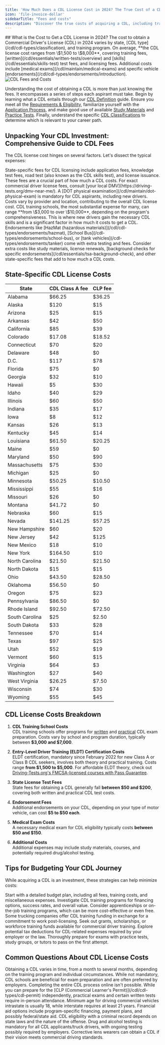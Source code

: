 ```yaml
---
title: 'How Much Does a CDL License Cost in 2024? The True Cost of a CDL'
icon: 'file-invoice-dollar'
sidebarTitle: "Fees and costs"
description: "Discover the true costs of acquiring a CDL, including training fees, testing charges, and more. Plan your budget effectively for a career in commercial driving."
---
```

<Snippet file="andrei.mdx" />
## What is the Cost to Get a CDL License in 2024?
The cost to obtain a Commercial Driver's License (CDL) in 2024 varies by state, [CDL type](/cdl/cdl-types/classification), and training program. On average, **the CDL license cost ranges from \$1,500 to \$8,000**, covering training fees, [written](/cdl/essentials/written-tests/overview) and [skills](/cdl/essentials/skills-test) test fees, and licensing fees. Additional costs include [medical exams](/cdl/maintain/medical-exams) and specific vehicle [endorsements](/cdl/cdl-types/endorsements/introduction).

<img src="https://driving-tests.org/wp-content/uploads/2023/02/cdl-license-how-much-cost.jpg" alt="CDL Fees and Costs"/>

Understanding the cost of obtaining a CDL is more than just knowing the fees. It encompasses a series of steps each aspirant must take. Begin by learning what a CDL entails through our [CDL Definition](/cdl/cdl-definition) guide. Ensure you meet all the [Requirements & Eligibility](/cdl/requirements-eligibility), familiarize yourself with the [Application Process](/cdl/application-process), and make good use of available [Study Materials](/cdl/study-materials) and [Practice Tests](/cdl/essentials/practice-tests). Finally, understand the specific [CDL Classifications](/cdl/cdl-types/classification) to determine which is relevant to your career path.


## Unpacking Your CDL Investment: Comprehensive Guide to CDL Fees

The CDL license cost hinges on several factors. Let's dissect the typical expenses:

<AccordionGroup>

<Accordion title="Licensing Fees">
State-specific fees for CDL licensing include application fees, knowledge test fees, road test (also known as the CDL skills test), and license issuance. These fees are a crucial part of how much a CDL costs. For exact commercial driver license fees, consult [your local DMV](https://driving-tests.org/dmv-near-me/).
</Accordion>

<Accordion title="Medical Examination Costs">
A [DOT physical examination](/cdl/maintain/dot-physical-exam) is mandatory for CDL aspirants, including new drivers. Costs vary by provider and location, contributing to the overall CDL license cost.
</Accordion>

<Accordion title="CDL Training School Costs">
CDL training schools, the most substantial expense for many, can range **from \$3,000 to over \$10,000**, depending on the program's comprehensiveness. This is where new drivers gain the necessary CDL skills and is a significant factor in how much it costs to get a CDL.
</Accordion>

<Accordion title="Additional Endorsement Costs">
Endorsements like [HazMat (hazardous materials)](/cdl/cdl-types/endorsements/hazmat), [School Bus](/cdl-types/endorsements/school-bus), or [tank vehicles](/cdl-types/endorsements/tanker) come with extra testing and fees.
</Accordion>

<Accordion title="Miscellaneous Expenses">
Consider extra costs like study materials, license renewals, [background checks for specific endorsements](/cdl/essentials/tsa-background-check), and other state-specific fees that add to how much a CDL costs.
</Accordion>

</AccordionGroup>

## State-Specific CDL License Costs
| State          | CDL Class A fee | CLP fee |
|----------------|-----------|---------|
| Alabama        | $66.25    | $36.25  |
| Alaska         | $120      | $15     |
| Arizona        | $25       | $15     |
| Arkansas       | $42       | $50     |
| California     | $85       | $39     |
| Colorado       | $17.08    | $18.52  |
| Connecticut    | $70       | $20     |
| Delaware       | $48       | $0      |
| D.C.           | $117      | $78     |
| Florida        | $75       | $0      |
| Georgia        | $32       | $10     |
| Hawaii         | $5        | $30     |
| Idaho          | $40       | $29     |
| Illinois       | $60       | $50     |
| Indiana        | $35       | $17     |
| Iowa           | $8        | $12     |
| Kansas         | $26       | $13     |
| Kentucky       | $45       | $14     |
| Louisiana      | $61.50    | $20.25  |
| Maine          | $59       | $0      |
| Maryland       | $50       | $90     |
| Massachusetts  | $75       | $30     |
| Michigan       | $25       | $0      |
| Minnesota      | $50.25    | $10.50  |
| Mississippi    | $55       | $16     |
| Missouri       | $26       | $0      |
| Montana        | $41.72    | $0      |
| Nebraska       | $60       | $15     |
| Nevada         | $141.25   | $57.25  |
| New Hampshire  | $60       | $20     |
| New Jersey     | $42       | $125    |
| New Mexico     | $18       | $10     |
| New York       | $164.50   | $10     |
| North Carolina | $21.50    | $21.50  |
| North Dakota   | $15       | $15     |
| Ohio           | $43.50    | $28.50  |
| Oklahoma       | $56.50    | $0      |
| Oregon         | $75       | $23     |
| Pennsylvania   | $86.50    | $0      |
| Rhode Island   | $92.50    | $72.50  |
| South Carolina | $25       | $2.50   |
| South Dakota   | $33       | $28     |
| Tennessee      | $70       | $14     |
| Texas          | $97       | $25     |
| Utah           | $52       | $19     |
| Vermont        | $60       | $15     |
| Virginia       | $64       | $3      |
| Washington     | $27       | $40     |
| West Virginia  | $26.25    | $7.50   |
| Wisconsin      | $74       | $30     |
| Wyoming        | $55       | $45     |

## CDL License Costs Breakdown

1. **CDL Training School Costs**  
   CDL training schools offer programs for [written](/cdl/essentials/written-tests/overview) and [practical](/cdl/essentials/skills-test) CDL exam preparation. Costs vary by school and program duration, typically between **\$3,000 and \$7,000**.

2. **Entry-Level Driver Training (ELDT) Certification Costs**  
   ELDT certification, mandatory since February 2022 for new Class A or Class B CDL seekers, involves both theory and practical training. Costs range **from \$1,500 to \$5,000**. For affordable ELDT theory, check out [Driving-Tests.org's FMCSA-licensed courses with Pass Guarantee](https://driving-tests.org/cdl-premium/).

3. **State License Test Fees**  
   State fees for obtaining a CDL generally fall **between \$50 and \$200**, covering both written and practical CDL test costs.

4. **Endorsement Fees**  
   Additional endorsements on your CDL, depending on your type of motor vehicle, can cost **\$5 to \$50 each**.

5. **Medical Exam Costs**  
   A necessary medical exam for CDL eligibility typically costs **between \$50 and \$150**.

6. **Additional Costs**  
   Additional expenses may include study materials, courses, and potentially required drug/alcohol testing.

## Tips for Budgeting Your CDL Journey

While acquiring a CDL is an investment, these strategies can help minimize costs:

<AccordionGroup>

<Accordion title="Budget Planning">
Start with a detailed budget plan, including all fees, training costs, and miscellaneous expenses.
</Accordion>

<Accordion title="CDL Training Program Research">
Investigate CDL training programs for financing options, success rates, and overall value.
</Accordion>

<Accordion title="Alternative Training Options">
Consider apprenticeships or on-the-job training programs, which can be more cost-effective or even free.
</Accordion>

<Accordion title="Employer Assistance">
Some trucking companies offer CDL training funding in exchange for a commitment to work post-licensing.
</Accordion>

<Accordion title="Grants and Scholarships">
Seek out grants, scholarships, or workforce training funds available for commercial driver training.
</Accordion>

<Accordion title="Tax Deductions">
Explore potential tax deductions for CDL-related expenses required by your employer or the law.
</Accordion>

<Accordion title="Exam Preparation">
Thoroughly prepare for exams with practice tests, study groups, or tutors to pass on the first attempt.
</Accordion>

</AccordionGroup>

## Common Questions About CDL License Costs

<AccordionGroup>
  <Accordion title="CDL Acquisition Timeline">
    Obtaining a CDL varies in time, from a month to several months, depending on the training program and individual circumstances.
  </Accordion>

  <Accordion title="Necessity of CDL Training School">
    While not mandatory, CDL schools are beneficial for exam preparation and are often preferred by employers.
  </Accordion>

  <Accordion title="Online CDL Process">
    Completing the entire CDL process online isn't possible. While you can prepare for the [CLP (Commercial Learner's Permit)](/cdl/cdl-types/cdl-permit) independently, practical exams and certain written tests require in-person attendance.
  </Accordion>

  <Accordion title="CDL Age Requirements">
    Minimum age for driving commercial vehicles intrastate is usually 18, while interstate requires at least 21 years.
  </Accordion>

  <Accordion title="Financial Aid for CDL Training">
    Financial aid options include program-specific financing, payment plans, and possibly federal/state aid.
  </Accordion>

  <Accordion title="CDL Eligibility with Criminal Record">
    CDL eligibility with a criminal record depends on state laws and the nature of the offense.
  </Accordion>

  <Accordion title="Drug Test for CDL">
    Drug and alcohol testing is mandatory for all CDL applicants/truck drivers, with ongoing testing possibly required by employers.
  </Accordion>

  <Accordion title="CDL with Corrective Lenses">
    Corrective lens wearers can obtain a CDL if their vision meets commercial driving standards.
  </Accordion>
</AccordionGroup>

<Snippet file="cdl-premium.mdx" />

